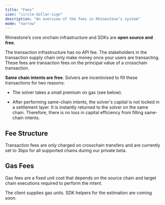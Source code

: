 ```yaml
---
title: "Fees"
icon: "circle-dollar-sign"
description: "An overview of the fees in Rhinestone’s system"
mode: "narrow"
---
```


Rhinestone’s core onchain infrastructure and SDKs are **open source and free**.

The transaction infrastructure has no API fee. The stakeholders in the transaction supply chain only make money once your users are transacting. These fees are transaction fees on the principal value of a crosschain transaction. 

**Same chain intents are free**. Solvers are incentivised to fill these transactions for two reasons:

- The solver takes a small premium on gas (see below).

- After performing same-chain intents, the solver's capital is not locked in a settlement layer. It is instantly returned to the solver on the same chain. Therefore, there is no loss in capital efficiency from filling same-chain intents. 

## Fee Structure

Transaction fees are only charged on crosschain transfers and are currently set to 3bps for all supported chains during our private beta. 

## Gas Fees

Gas fees are a fixed unit cost that depends on the source chain and target chain executions required to perform the intent. 

The client supplies gas units. SDK helpers for the estimation are coming soon.
